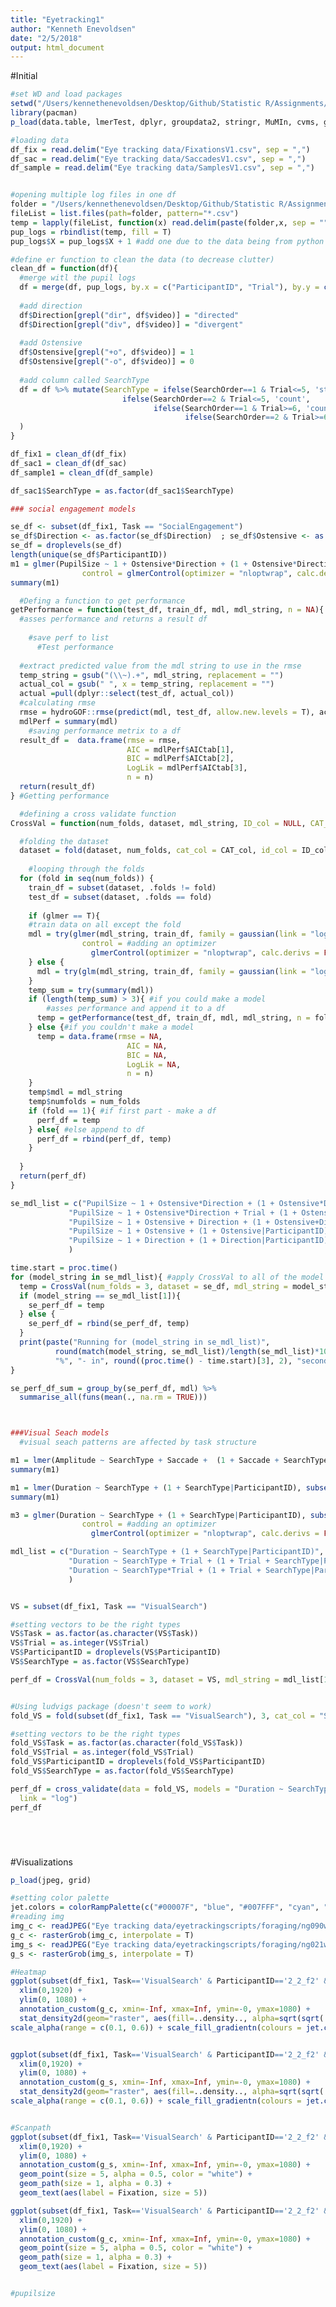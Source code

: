 ```yaml
---
title: "Eyetracking1"
author: "Kenneth Enevoldsen"
date: "2/5/2018"
output: html_document
---
```



#Initial
```r
#set WD and load packages
setwd("/Users/kennethenevoldsen/Desktop/Github/Statistic R/Assignments/EyeTracking/EyeTracking/")
library(pacman)
p_load(data.table, lmerTest, dplyr, groupdata2, stringr, MuMIn, cvms, ggplot2)

#loading data
df_fix = read.delim("Eye tracking data/FixationsV1.csv", sep = ",")
df_sac = read.delim("Eye tracking data/SaccadesV1.csv", sep = ",")
df_sample = read.delim("Eye tracking data/SamplesV1.csv", sep = ",")


#opening multiple log files in one df
folder = "/Users/kennethenevoldsen/Desktop/Github/Statistic R/Assignments/EyeTracking/EyeTracking/Eye tracking data/PupilsLogs/"
fileList = list.files(path=folder, pattern="*.csv")
temp = lapply(fileList, function(x) read.delim(paste(folder,x, sep = ""), sep = ","))
pup_logs = rbindlist(temp, fill = T)
pup_logs$X = pup_logs$X + 1 #add one due to the data being from python

#define er function to clean the data (to decrease clutter)
clean_df = function(df){
  #merge witl the pupil logs
  df = merge(df, pup_logs, by.x = c("ParticipantID", "Trial"), by.y = c("subject", "X"), all = T) 
  
  #add direction
  df$Direction[grepl("dir", df$video)] = "directed"
  df$Direction[grepl("div", df$video)] = "divergent"
  
  #add Ostensive 
  df$Ostensive[grepl("+o", df$video)] = 1
  df$Ostensive[grepl("-o", df$video)] = 0
  
  #add column called SearchType
  df = df %>% mutate(SearchType = ifelse(SearchOrder==1 & Trial<=5, 'star', 
                         ifelse(SearchOrder==2 & Trial<=5, 'count',
                                ifelse(SearchOrder==1 & Trial>=6, 'count',
                                       ifelse(SearchOrder==2 & Trial>=6, 'star', NA))))
  )
}

df_fix1 = clean_df(df_fix)
df_sac1 = clean_df(df_sac)
df_sample1 = clean_df(df_sample)

df_sac1$SearchType = as.factor(df_sac1$SearchType)

### social engagement models

se_df <- subset(df_fix1, Task == "SocialEngagement")
se_df$Direction <- as.factor(se_df$Direction)  ; se_df$Ostensive <- as.factor(se_df$Ostensive)
se_df = droplevels(se_df)
length(unique(se_df$ParticipantID))
m1 = glmer(PupilSize ~ 1 + Ostensive*Direction + (1 + Ostensive*Direction|ParticipantID), se_df, family = gaussian(link = "log"), 
                control = glmerControl(optimizer = "nloptwrap", calc.derivs = FALSE))
summary(m1)

  #Defing a function to get performance
getPerformance = function(test_df, train_df, mdl, mdl_string, n = NA){
  #asses performance and returns a result df
  
    #save perf to list
      #Test performance
  
  #extract predicted value from the mdl string to use in the rmse
  temp_string = gsub("(\\~).+", mdl_string, replacement = "")
  actual_col = gsub(" ", x = temp_string, replacement = "")
  actual =pull(dplyr::select(test_df, actual_col))
  #calculating rmse
  rmse = hydroGOF::rmse(predict(mdl, test_df, allow.new.levels = T), actual , na.rm = T)
  mdlPerf = summary(mdl)
    #saving performance metrix to a df
  result_df =  data.frame(rmse = rmse,
                          AIC = mdlPerf$AICtab[1],
                          BIC = mdlPerf$AICtab[2],
                          LogLik = mdlPerf$AICtab[3],
                          n = n) 
  return(result_df)
} #Getting performance

  #defining a cross validate function
CrossVal = function(num_folds, dataset, mdl_string, ID_col = NULL, CAT_col = NULL, glmer = T) {

  #folding the dataset
  dataset = fold(dataset, num_folds, cat_col = CAT_col, id_col = ID_col, method = 'n_dist')
  
    #looping through the folds
  for (fold in seq(num_folds)) {
    train_df = subset(dataset, .folds != fold)
    test_df = subset(dataset, .folds == fold)
    
    if (glmer == T){
    #train data on all except the fold
    mdl = try(glmer(mdl_string, train_df, family = gaussian(link = "log"), 
                control = #adding an optimizer
                  glmerControl(optimizer = "nloptwrap", calc.derivs = FALSE)))
    } else {
      mdl = try(glm(mdl_string, train_df, family = gaussian(link = "log")))
    }
    temp_sum = try(summary(mdl))
    if (length(temp_sum) > 3){ #if you could make a model
        #asses performance and append it to a df
      temp = getPerformance(test_df, train_df, mdl, mdl_string, n = fold)
    } else {#if you couldn't make a model
      temp = data.frame(rmse = NA,
                          AIC = NA,
                          BIC = NA,
                          LogLik = NA,
                          n = n)
    }
    temp$mdl = mdl_string
    temp$numfolds = num_folds
    if (fold == 1){ #if first part - make a df
      perf_df = temp
    } else{ #else append to df
      perf_df = rbind(perf_df, temp)  
    }
    
  }
  return(perf_df)
}

se_mdl_list = c("PupilSize ~ 1 + Ostensive*Direction + (1 + Ostensive*Direction|ParticipantID)", 
             "PupilSize ~ 1 + Ostensive*Direction + Trial + (1 + Ostensive*Direction + Trial|ParticipantID)",
             "PupilSize ~ 1 + Ostensive + Direction + (1 + Ostensive+Direction|ParticipantID)", 
             "PupilSize ~ 1 + Ostensive + (1 + Ostensive|ParticipantID)", 
             "PupilSize ~ 1 + Direction + (1 + Direction|ParticipantID)"
             )

time.start = proc.time()
for (model_string in se_mdl_list){ #apply CrossVal to all of the model variations
  temp = CrossVal(num_folds = 3, dataset = se_df, mdl_string = model_string, ID_col = "ParticipantID", CAT_col = NULL, glmer = T)
  if (model_string == se_mdl_list[1]){
    se_perf_df = temp
  } else {
    se_perf_df = rbind(se_perf_df, temp)
  }
  print(paste("Running for (model_string in se_mdl_list)",
          round(match(model_string, se_mdl_list)/length(se_mdl_list)*100), 
          "%", "- in", round((proc.time() - time.start)[3], 2), "seconds"), sep =  "") 
}

se_perf_df_sum = group_by(se_perf_df, mdl) %>%
  summarise_all(funs(mean(., na.rm = TRUE)))



###Visual Seach models
  #visual seach patterns are affected by task structure

m1 = lmer(Amplitude ~ SearchType + Saccade +  (1 + Saccade + SearchType|ParticipantID), subset(df_sac1, Task == "VisualSearch"), REML = F)
summary(m1)

m1 = lmer(Duration ~ SearchType + (1 + SearchType|ParticipantID), subset(df_fix1, Task == "VisualSearch"), REML = F)
summary(m1)

m3 = glmer(Duration ~ SearchType + (1 + SearchType|ParticipantID), subset(df_fix1, Task == "VisualSearch"), family = gaussian(link = "log"), 
                control = #adding an optimizer
                  glmerControl(optimizer = "nloptwrap", calc.derivs = FALSE))

mdl_list = c("Duration ~ SearchType + (1 + SearchType|ParticipantID)", 
             "Duration ~ SearchType + Trial + (1 + Trial + SearchType|ParticipantID)", 
             "Duration ~ SearchType*Trial + (1 + Trial + SearchType|ParticipantID)" 
             )


VS = subset(df_fix1, Task == "VisualSearch")

#setting vectors to be the right types
VS$Task = as.factor(as.character(VS$Task))
VS$Trial = as.integer(VS$Trial)
VS$ParticipantID = droplevels(VS$ParticipantID)
VS$SearchType = as.factor(VS$SearchType)

perf_df = CrossVal(num_folds = 3, dataset = VS, mdl_string = mdl_list[1], ID_col = "ParticipantID", CAT_col = "SearchType", glmer = T)


#Using ludvigs package (doesn't seem to work)
fold_VS = fold(subset(df_fix1, Task == "VisualSearch"), 3, cat_col = "SearchType", id_col = "ParticipantID")

#setting vectors to be the right types
fold_VS$Task = as.factor(as.character(fold_VS$Task))
fold_VS$Trial = as.integer(fold_VS$Trial)
fold_VS$ParticipantID = droplevels(fold_VS$ParticipantID)
fold_VS$SearchType = as.factor(fold_VS$SearchType)

perf_df = cross_validate(data = fold_VS, models = "Duration ~ SearchType + (1 + SearchType|ParticipantID)", folds_col = ".folds", family = "gaussian",
  link = "log")
perf_df






```

#Visualizations
```r
p_load(jpeg, grid)

#setting color palette
jet.colors = colorRampPalette(c("#00007F", "blue", "#007FFF", "cyan", "#7FFF7F", "yellow", "#FF7F00", "red", "#7F0000"))
#reading img
img_c <- readJPEG("Eye tracking data/eyetrackingscripts/foraging/ng090ws.jpg")
g_c <- rasterGrob(img_c, interpolate = T)
img_s <- readJPEG("Eye tracking data/eyetrackingscripts/foraging/ng021ws.jpg")
g_s <- rasterGrob(img_s, interpolate = T)

#Heatmap
ggplot(subset(df_fix1, Task=='VisualSearch' & ParticipantID=='2_2_f2' & Trial==1), aes(x = PositionX, y = PositionY)) +
  xlim(0,1920) +
  ylim(0, 1080) +
  annotation_custom(g_c, xmin=-Inf, xmax=Inf, ymin=-0, ymax=1080) +
  stat_density2d(geom="raster", aes(fill=..density.., alpha=sqrt(sqrt(..density..))), contour=FALSE, n=1000) +
scale_alpha(range = c(0.1, 0.6)) + scale_fill_gradientn(colours = jet.colors(10), trans='sqrt')


ggplot(subset(df_fix1, Task=='VisualSearch' & ParticipantID=='2_2_f2' & Trial==6), aes(x = PositionX, y = PositionY)) +
  xlim(0,1920) +
  ylim(0, 1080) +
  annotation_custom(g_s, xmin=-Inf, xmax=Inf, ymin=-0, ymax=1080) +
  stat_density2d(geom="raster", aes(fill=..density.., alpha=sqrt(sqrt(..density..))), contour=FALSE, n=1000) +
scale_alpha(range = c(0.1, 0.6)) + scale_fill_gradientn(colours = jet.colors(10), trans='sqrt')


#Scanpath
ggplot(subset(df_fix1, Task=='VisualSearch' & ParticipantID=='2_2_f2' & Trial==6), aes(x = PositionX, y = PositionY)) +
  xlim(0,1920) +
  ylim(0, 1080) +
  annotation_custom(g_s, xmin=-Inf, xmax=Inf, ymin=-0, ymax=1080) +
  geom_point(size = 5, alpha = 0.5, color = "white") + 
  geom_path(size = 1, alpha = 0.3) + 
  geom_text(aes(label = Fixation, size = 5))

ggplot(subset(df_fix1, Task=='VisualSearch' & ParticipantID=='2_2_f2' & Trial==1), aes(x = PositionX, y = PositionY)) +
  xlim(0,1920) +
  ylim(0, 1080) +
  annotation_custom(g_c, xmin=-Inf, xmax=Inf, ymin=-0, ymax=1080) +
  geom_point(size = 5, alpha = 0.5, color = "white") + 
  geom_path(size = 1, alpha = 0.3) + 
  geom_text(aes(label = Fixation, size = 5))


#pupilsize




```



